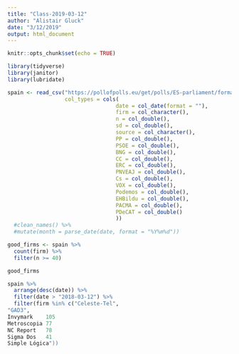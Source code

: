 ```yaml
---
title: "Class-2019-03-12"
author: "Alistair Gluck"
date: "3/12/2019"
output: html_document
---
```


```r
knitr::opts_chunk$set(echo = TRUE)

library(tidyverse)
library(janitor)
library(lubridate)
```

```r

spain <- read_csv("https://pollofpolls.eu/get/polls/ES-parliament/format/csv", 
                  col_types = cols(
                                  date = col_date(format = ""),
                                  firm = col_character(),
                                  n = col_double(),
                                  sd = col_double(),
                                  source = col_character(),
                                  PP = col_double(),
                                  PSOE = col_double(),
                                  BNG = col_double(),
                                  CC = col_double(),
                                  ERC = col_double(),
                                  PNVEAJ = col_double(),
                                  Cs = col_double(),
                                  VOX = col_double(),
                                  Podemos = col_double(),
                                  EHBildu = col_double(),
                                  PACMA = col_double(),
                                  PDeCAT = col_double()
                                  ))
  #clean_names() %>% 
  #mutate(month = parse_date(date, format = "%Y%m%d"))
```



```r
good_firms <- spain %>% 
  count(firm) %>% 
  filter(n >= 40)

good_firms

```

```r
spain %>% 
  arrange(desc(date)) %>% 
  filter(date > "2018-03-12") %>% 
  filter(firm %in% c("Celeste-Tel",			
"GAD3",			
Invymark	105			
Metroscopia	77			
NC Report	78			
Sigma Dos	41			
Simple Lógica"))
```



